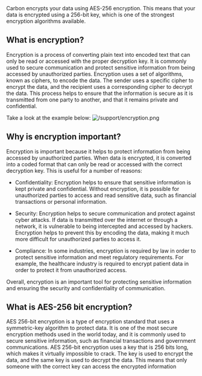 
<Layout title="Encryption">
Carbon encrypts your data using AES-256 encryption. This means that your data is encrypted using a 256-bit key, which is one of the strongest encryption algorithms available.

## What is encryption?

Encryption is a process of converting plain text into encoded text that can only be read or accessed with the proper decryption key. It is commonly used to secure communication and protect sensitive information from being accessed by unauthorized parties. Encryption uses a set of algorithms, known as ciphers, to encode the data. The sender uses a specific cipher to encrypt the data, and the recipient uses a corresponding cipher to decrypt the data. This process helps to ensure that the information is secure as it is transmitted from one party to another, and that it remains private and confidential.

Take a look at the example below:
![/support/encryption.png](/support/encryption.png)

## Why is encryption important?

Encryption is important because it helps to protect information from being accessed by unauthorized parties. When data is encrypted, it is converted into a coded format that can only be read or accessed with the correct decryption key. This is useful for a number of reasons:

- Confidentiality: Encryption helps to ensure that sensitive information is kept private and confidential. Without encryption, it is possible for unauthorized parties to access and read sensitive data, such as financial transactions or personal information.

- Security: Encryption helps to secure communication and protect against cyber attacks. If data is transmitted over the internet or through a network, it is vulnerable to being intercepted and accessed by hackers. Encryption helps to prevent this by encoding the data, making it much more difficult for unauthorized parties to access it.

- Compliance: In some industries, encryption is required by law in order to protect sensitive information and meet regulatory requirements. For example, the healthcare industry is required to encrypt patient data in order to protect it from unauthorized access.

Overall, encryption is an important tool for protecting sensitive information and ensuring the security and confidentiality of communication.

## What is AES-256 bit encryption?

AES 256-bit encryption is a type of encryption standard that uses a symmetric-key algorithm to protect data. It is one of the most secure encryption methods used in the world today, and it is commonly used to secure sensitive information, such as financial transactions and government communications. AES 256-bit encryption uses a key that is 256 bits long, which makes it virtually impossible to crack. The key is used to encrypt the data, and the same key is used to decrypt the data. This means that only someone with the correct key can access the encrypted information

</Layout>
